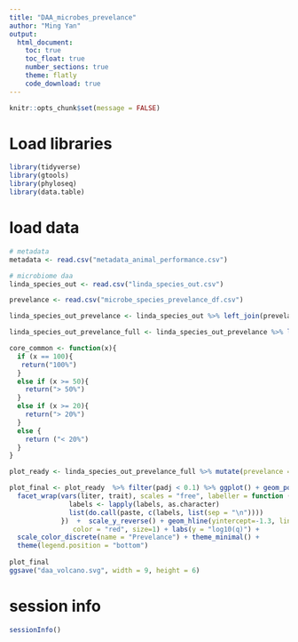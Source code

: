 ```yaml
---
title: "DAA_microbes_prevelance"
author: "Ming Yan"
output: 
  html_document:
    toc: true
    toc_float: true
    number_sections: true
    theme: flatly
    code_download: true
---
```


```r
knitr::opts_chunk$set(message = FALSE)
```


# Load libraries
```r
library(tidyverse)
library(gtools) 
library(phyloseq)
library(data.table)
```


# load data
```r
# metadata
metadata <- read.csv("metadata_animal_performance.csv")

# microbiome daa
linda_species_out <- read.csv("linda_species_out.csv")

prevelance <- read.csv("microbe_species_prevelance_df.csv")

```


```r
linda_species_out_prevelance <- linda_species_out %>% left_join(prevelance[c("Species", "prevelance")], by =c("rowname" = "Species"))

linda_species_out_prevelance_full <- linda_species_out_prevelance %>% left_join(metadata[c("study", "liter", "trait")], by =c("project" = "study"))

core_common <- function(x){
  if (x == 100){
   return("100%")
  }
  else if (x >= 50){
    return("> 50%")
  }
  else if (x >= 20){
    return("> 20%")
  }
  else {
    return ("< 20%")
  }
}

plot_ready <- linda_species_out_prevelance_full %>% mutate(prevelance = sapply(prevelance, core_common))

plot_final <- plot_ready  %>% filter(padj < 0.1) %>% ggplot() + geom_point(aes(x = log2FoldChange, y = log10(padj), color = prevelance)) + 
  facet_wrap(vars(liter, trait), scales = "free", labeller = function (labels) {   # reduce space between the facet legend 
               labels <- lapply(labels, as.character)           
               list(do.call(paste, c(labels, list(sep = "\n"))))
             })  +  scale_y_reverse() + geom_hline(yintercept=-1.3, linetype="dashed", 
                color = "red", size=1) + labs(y = "log10(q)") + 
  scale_color_discrete(name = "Prevelance") + theme_minimal() +
  theme(legend.position = "bottom") 
  
plot_final
ggsave("daa_volcano.svg", width = 9, height = 6)
```
# session info
```r
sessionInfo()
```